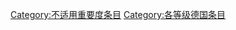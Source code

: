 {{catmore1|[[Wikipedia:德国专题|Wikipedia:德国专题]]}}
{{cat importance | topic=德国 | importance= }}
{{CategoryTOC}}

[[Category:不适用重要度条目|Category:不适用重要度条目]]
[[Category:各等级德国条目|Category:各等级德国条目]]